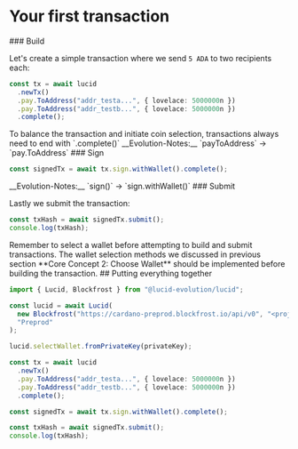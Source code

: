 
# Your first transaction

<Steps>
### Build

Let's create a simple transaction where we send `5 ADA` to two recipients each:

```typescript
const tx = await lucid
  .newTx()
  .pay.ToAddress("addr_testa...", { lovelace: 5000000n })
  .pay.ToAddress("addr_testb...", { lovelace: 5000000n })
  .complete();
```
<Callout>
To balance the transaction and initiate coin selection, transactions always need to end with `.complete()`
</Callout>

<Callout type="info" emoji="ℹ️">
 __Evolution-Notes:__ `payToAddress` -> `pay.ToAddress`
</Callout>
### Sign 

```typescript
const signedTx = await tx.sign.withWallet().complete();
```


<Callout type="info" emoji="ℹ️">
 __Evolution-Notes:__ `sign()` -> `sign.withWallet()` 
</Callout>
### Submit

Lastly we submit the transaction:

```typescript
const txHash = await signedTx.submit();
console.log(txHash);
```

</Steps>

<Callout>
  Remember to select a wallet before attempting to build and submit
  transactions. The wallet selection methods we discussed in previous section
  **Core Concept 2: Choose Wallet** should be implemented before building the
  transaction.
</Callout>
## Putting everything together

```typescript
import { Lucid, Blockfrost } from "@lucid-evolution/lucid";

const lucid = await Lucid(
  new Blockfrost("https://cardano-preprod.blockfrost.io/api/v0", "<projectId>"),
  "Preprod"
);

lucid.selectWallet.fromPrivateKey(privateKey);

const tx = await lucid
  .newTx()
  .pay.ToAddress("addr_testa...", { lovelace: 5000000n })
  .pay.ToAddress("addr_testb...", { lovelace: 5000000n })
  .complete();

const signedTx = await tx.sign.withWallet().complete();

const txHash = await signedTx.submit();
console.log(txHash);
```
